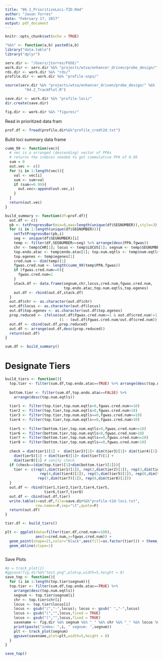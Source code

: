 ```yaml
---
title: "06.1_PrioritizeLoci-T2D.Rmd"
author: "Jason Torres"
date: "February 17, 2017"
output: pdf_document
---
```


```r
knitr::opts_chunk$set(echo = TRUE)
```


```r


"%&%" <- function(a,b) paste0(a,b) 
library("data.table")
library("dplyr")

serv.dir <- "/Users/jtorres/FUSE/"
work.dir <- serv.dir %&% "projects/wtsa/enhancer_driven/probe_design/"
rds.dir <- work.dir %&% "rds/"
profile.dir <- work.dir %&% "profile-snps/"

source(serv.dir %&% "projects/wtsa/enhancer_driven/probe_design/" %&%
         "04.2_TrackPlot.R")

save.dir <- work.dir %&% "profile-loci/"
dir.create(save.dir)

fig.dir <- work.dir %&% "figures/"

```



Read in prioritized data fram 

```r
prof.df <- fread(profile.dir%&%"profile_credt2d.txt")
```


Build loci summary data frame 


```r

cumm_99 <- function(vec){
  # vec is a arranged (descending) vector of PPAs 
  # returns the indeces needed to get cummulative PPA of 0.99 
  sum = 0 
  out.vec <- c()
  for (i in 1:length(vec)){
    val <- vec[i]
    sum <- sum+val
    if (sum<=0.99){
      out.vec<-append(out.vec,i)
    }
  }
  return(out.vec)
}

build_summary <- function(df=prof.df){
  out.df <- c()
  pb <- txtProgressBar(min=0,max=length(unique(df$SEGNUMBER)),style=3)
  for (i in 1:length(unique(df$SEGNUMBER))){
    setTxtProgressBar(pb,i)
    seg <- unique(df$SEGNUMBER)[i]
    temp <- filter(df,SEGNUMBER==seg) %>% arrange(desc(PPA.fgwas))
    chr <- temp$CHR[1]; locus <- temp$LOCUS[1]; segnum <- temp$SEGNUMBER[1]
    top.endo.atac <- temp$endo.atac[1]; top.num.eqtls <- temp$num.eqtls[1]
    top.egenes <- temp$egenes[1]
    cred.num <- dim(temp)[1]
    fgwas.cred.num <- length(cumm_99(temp$PPA.fgwas))
    if (fgwas.cred.num==0){
      fgwas.cred.num=1
    }
    stack.df <- data.frame(segnum,chr,locus,cred.num,fgwas.cred.num,
                           top.endo.atac,top.num.eqtls,top.egenes)
    out.df <- rbind(out.df,stack.df)
  }
  out.df$chr <- as.character(out.df$chr)
  out.df$locus <- as.character(out.df$locus)
  out.df$top.egenes <- as.character(out.df$top.egenes)
  prop.reduced <- ifelse(out.df$fgwas.cred.num>=1 & out.df$cred.num!=1,
                         (1 - (out.df$fgwas.cred.num/out.df$cred.num)) ,NA)
  out.df <- cbind(out.df,prop.reduced)
  out.df <- arrange(out.df,desc(prop.reduced))
  return(out.df)
}

sum.df <- build_summary()

```

# Designate Tiers 


```r

build_tiers <- function(){
  top.tier <- filter(sum.df,top.endo.atac==TRUE) %>% arrange(desc(top.num.eqtls))
  
  bottom.tier <- filter(sum.df,top.endo.atac==FALSE) %>% 
    arrange(desc(top.num.eqtls))
  
  tier1 <- filter(top.tier,top.num.eqtls>0,fgwas.cred.num<=10)
  tier2 <- filter(top.tier,top.num.eqtls>0,fgwas.cred.num>10)
  tier3 <- filter(top.tier,top.num.eqtls==0,fgwas.cred.num<=10)
  tier4 <- filter(top.tier,top.num.eqtls==0,fgwas.cred.num>10)
  
  tier5 <- filter(bottom.tier,top.num.eqtls>0,fgwas.cred.num<=10)
  tier6 <- filter(bottom.tier,top.num.eqtls>0,fgwas.cred.num>10)
  tier7 <- filter(bottom.tier,top.num.eqtls==0,fgwas.cred.num<=10)
  tier8 <- filter(bottom.tier,top.num.eqtls==0,fgwas.cred.num>10)
  
  check = dim(tier1)[1] +  dim(tier2)[1]+ dim(tier3)[1]+ dim(tier4)[1]+ 
    dim(tier5)[1] + dim(tier6)[1]+ dim(tier7)[1] + 
    dim(tier8)[1] # sanity check   
  if (check==(dim(top.tier)[1]+dim(bottom.tier)[1])){
    tier <- c(rep(1,dim(tier1)[1]), rep(2,dim(tier2)[1]), rep(3,dim(tier3)[1]),
                rep(4,dim(tier4)[1]), rep(5,dim(tier5)[1]), rep(6,dim(tier6)[1]),
               rep(7,dim(tier7)[1]), rep(8,dim(tier8)[1]))
  }
  out.df <- rbind(tier1,tier2,tier3,tier4,tier5,
                  tier6,tier7,tier8)
  out.df <- cbind(out.df,tier)
  write.table(x=out.df,file=save.dir%&%"profile-t2d-loci.txt",
              row.names=F,sep="\t",quote=F)
  return(out.df)
}

tier.df <- build_tiers()

plt <- ggplot(data=filter(tier.df,cred.num<=100),
              aes(x=cred.num,y=fgwas.cred.num)) + 
  geom_point(shape=21,color="black",aes(fill=as.factor(tier))) + theme_bw() + 
  geom_abline(slope=1)



```

Save Plots 

```r

#p = track_plot(1)
#ggsave(fig.dir%&%"test.png",plot=p,width=5,height = 8)
save_top <- function(){
  for (i in 1:length(top.tier$segnum)){
  top.tier <- filter(sum.df,top.endo.atac==TRUE) %>% 
    arrange(desc(top.num.eqtls))
    segnum <- top.tier$segnum[i]
    chr <- top.tier$chr[i]
    locus <- top.tier$locus[i]
    locus <- gsub("/","-",locus); locus <- gsub(" ","-",locus)
    locus <- gsub("(","",locus,fixed = TRUE)
    locus <- gsub(")","",locus,fixed = TRUE)
    savename <- fig.dir %&% segnum %&% "_" %&% chr %&% "_" %&% locus %&% ".png"
    print(paste("index: ",i, " segnum: ",segnum))
    plt <- track_plot(segnum)
    ggsave(savename,plot=plt,width=5,height = 8)
  }
}

save_top()

```



